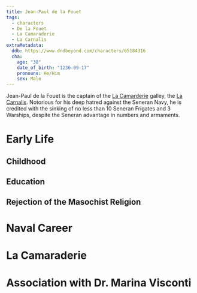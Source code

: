 ```yaml
---
title: Jean-Paul de la Fouet
tags:
  - characters
  - De la Fouet
  - La Camaraderie
  - La Carnalis
extraMetadata:
  ddb: https://www.dndbeyond.com/characters/65184316
  cha:
    age: "38"
    date_of_birth: "1236-09-17"
    pronouns: He/Him
    sex: Male
---
```


<Stub />

Jean-Paul de la Fouet is the captain of the
[La Camarderie](/organizations/la-camaraderie/) galley, the
[La Carnalis](/vehicles/la-carnalis/). Notorious for his deep hatred
against the Seneran Navy, he is credited with the sinking of no less than 10
Seneran Frigates and 3 Warships, despite the Seneran advantage in numbers and
armaments.

# Early Life

## Childhood

## Education

## Rejection of the Masochist Religion

# Naval Career

# La Camaraderie

# Association with Dr. Marina Visconti
